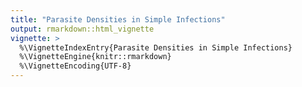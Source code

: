```yaml
---
title: "Parasite Densities in Simple Infections"
output: rmarkdown::html_vignette
vignette: >
  %\VignetteIndexEntry{Parasite Densities in Simple Infections}
  %\VignetteEngine{knitr::rmarkdown}
  %\VignetteEncoding{UTF-8}
---
```


